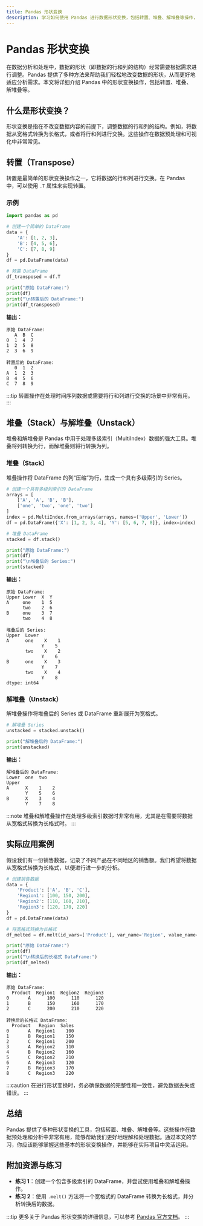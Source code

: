 ```yaml
---
title: Pandas 形状变换
description: 学习如何使用 Pandas 进行数据形状变换，包括转置、堆叠、解堆叠等操作，掌握数据重塑的核心技巧。
---
```


# Pandas 形状变换

在数据分析和处理中，数据的形状（即数据的行和列的结构）经常需要根据需求进行调整。Pandas 提供了多种方法来帮助我们轻松地改变数据的形状，从而更好地适应分析需求。本文将详细介绍 Pandas 中的形状变换操作，包括转置、堆叠、解堆叠等。

## 什么是形状变换？

形状变换是指在不改变数据内容的前提下，调整数据的行和列的结构。例如，将数据从宽格式转换为长格式，或者将行和列进行交换。这些操作在数据预处理和可视化中非常常见。

## 转置（Transpose）

转置是最简单的形状变换操作之一，它将数据的行和列进行交换。在 Pandas 中，可以使用 `.T` 属性来实现转置。

### 示例

```python
import pandas as pd

# 创建一个简单的 DataFrame
data = {
    'A': [1, 2, 3],
    'B': [4, 5, 6],
    'C': [7, 8, 9]
}
df = pd.DataFrame(data)

# 转置 DataFrame
df_transposed = df.T

print("原始 DataFrame:")
print(df)
print("\n转置后的 DataFrame:")
print(df_transposed)
```

**输出：**

```
原始 DataFrame:
   A  B  C
0  1  4  7
1  2  5  8
2  3  6  9

转置后的 DataFrame:
   0  1  2
A  1  2  3
B  4  5  6
C  7  8  9
```

:::tip
转置操作在处理时间序列数据或需要将行和列进行交换的场景中非常有用。
:::

## 堆叠（Stack）与解堆叠（Unstack）

堆叠和解堆叠是 Pandas 中用于处理多级索引（MultiIndex）数据的强大工具。堆叠将列转换为行，而解堆叠则将行转换为列。

### 堆叠（Stack）

堆叠操作将 DataFrame 的列“压缩”为行，生成一个具有多级索引的 Series。

```python
# 创建一个具有多级列索引的 DataFrame
arrays = [
    ['A', 'A', 'B', 'B'],
    ['one', 'two', 'one', 'two']
]
index = pd.MultiIndex.from_arrays(arrays, names=('Upper', 'Lower'))
df = pd.DataFrame({'X': [1, 2, 3, 4], 'Y': [5, 6, 7, 8]}, index=index)

# 堆叠 DataFrame
stacked = df.stack()

print("原始 DataFrame:")
print(df)
print("\n堆叠后的 Series:")
print(stacked)
```

**输出：**

```
原始 DataFrame:
Upper Lower  X  Y
A     one    1  5
      two    2  6
B     one    3  7
      two    4  8

堆叠后的 Series:
Upper  Lower   
A      one    X    1
             Y    5
       two    X    2
             Y    6
B      one    X    3
             Y    7
       two    X    4
             Y    8
dtype: int64
```

### 解堆叠（Unstack）

解堆叠操作将堆叠后的 Series 或 DataFrame 重新展开为宽格式。

```python
# 解堆叠 Series
unstacked = stacked.unstack()

print("解堆叠后的 DataFrame:")
print(unstacked)
```

**输出：**

```
解堆叠后的 DataFrame:
Lower  one  two
Upper          
A      X    1    2
       Y    5    6
B      X    3    4
       Y    7    8
```

:::note
堆叠和解堆叠操作在处理多级索引数据时非常有用，尤其是在需要将数据从宽格式转换为长格式时。
:::

## 实际应用案例

假设我们有一份销售数据，记录了不同产品在不同地区的销售额。我们希望将数据从宽格式转换为长格式，以便进行进一步的分析。

```python
# 创建销售数据
data = {
    'Product': ['A', 'B', 'C'],
    'Region1': [100, 150, 200],
    'Region2': [110, 160, 210],
    'Region3': [120, 170, 220]
}
df = pd.DataFrame(data)

# 将宽格式转换为长格式
df_melted = df.melt(id_vars=['Product'], var_name='Region', value_name='Sales')

print("原始 DataFrame:")
print(df)
print("\n转换后的长格式 DataFrame:")
print(df_melted)
```

**输出：**

```
原始 DataFrame:
  Product  Region1  Region2  Region3
0       A      100      110      120
1       B      150      160      170
2       C      200      210      220

转换后的长格式 DataFrame:
  Product   Region  Sales
0       A  Region1    100
1       B  Region1    150
2       C  Region1    200
3       A  Region2    110
4       B  Region2    160
5       C  Region2    210
6       A  Region3    120
7       B  Region3    170
8       C  Region3    220
```

:::caution
在进行形状变换时，务必确保数据的完整性和一致性，避免数据丢失或错误。
:::

## 总结

Pandas 提供了多种形状变换的工具，包括转置、堆叠、解堆叠等。这些操作在数据预处理和分析中非常有用，能够帮助我们更好地理解和处理数据。通过本文的学习，你应该能够掌握这些基本的形状变换操作，并能够在实际项目中灵活运用。

## 附加资源与练习

- **练习 1**：创建一个包含多级索引的 DataFrame，并尝试使用堆叠和解堆叠操作。
- **练习 2**：使用 `.melt()` 方法将一个宽格式的 DataFrame 转换为长格式，并分析转换后的数据。

:::tip
更多关于 Pandas 形状变换的详细信息，可以参考 [Pandas 官方文档](https://pandas.pydata.org/pandas-docs/stable/user_guide/reshaping.html)。
:::